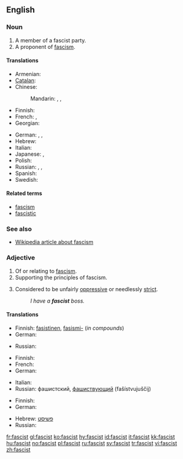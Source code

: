 ==English==

===Noun===
{{en-noun}}

# A member of a fascist party.
# A proponent of [[fascism]].

====Translations====
{{trans-top|proponent of fascism}}
* Armenian: {{t-|hy|ֆաշիստ|tr=fašist|sc=Armn|xs=Armenian}}
* [[Catalan]]: {{t|ca|feixista}}
* Chinese:
*: Mandarin: {{t-|cmn|法西斯|tr=fǎxīsī|sc=Hani|xs=Mandarin}},  {{t|cmn|納粹|sc=Hani|xs=Mandarin}},  {{t|cmn|納纳|tr=nàcuì|sc=Hani|xs=Mandarin}}
* Finnish: {{t-|fi|fasisti}}
* French: {{t+|fr|fasciste|m}},  {{t+|fr|Nazi|m}}
* Georgian: {{t|ka|ფაშისტი|tr=p'ašisti|xs=Georgian}}
{{trans-mid}}
* German: {{t-|de|Faschist|m}}, {{t-|de|Faschistin|f}},  {{t+|de|Nazi|m}}
* Hebrew: {{t-|he|פשיסט|m|tr=fashist|sc=Hebr}}
* Italian: {{t+|it|fascista}}
* Japanese: {{t|ja|ファシスト|tr=fashisuto|sc=Jpan}},  {{t|ja|ナチス|tr=nachisu|sc=Jpan}}
* Polish: {{t|pl|faszysta|m}}
* Russian: {{t|ru|фашист|m|tr=fašist|sc=Cyrl}}, {{t|ru|фашистка|f|tr=fašistka|sc=Cyrl}},  {{t|ru|нацист|m|tr=nacíst|sc=Cyrl}}
* Spanish: {{t-|es|fascista|m|f}}
* Swedish: {{t-|sv|fascist|c}}
{{trans-bottom}}

====Related terms====
* [[fascism]]
* [[fascistic]]

===See also===
* [[w:fascism|Wikipedia article about fascism]]

===Adjective===
{{en-adj}}

# Of or relating to [[fascism]].
# Supporting the principles of fascism.
# {{informal}} Considered to be unfairly [[oppressive]] or needlessly [[strict]].
#: ''I have a '''fascist''' boss.''

====Translations====

{{trans-top|of or relating to fascism}}
* Finnish: [[fasistinen]], [[fasismi-]] (''in compounds'')
* German: {{t+|de|faschistisch}}
{{trans-mid}}
* Russian: {{t+|ru|фашистский|tr=fašístskij|sc=Cyrl}}
{{trans-bottom}}

{{trans-top|supporting the principles of fascism}}
* Finnish: {{t-|fi|fasistinen}}
* French: {{t+|fr|fasciste}}
* German: {{t+|de|faschistisch}}
{{trans-mid}}
* Italian: {{t+|it|fascista}}
* Russian: фашистский, [[фашиствующий]] (fašístvujuščij)
{{trans-bottom}}

{{trans-top|informal: unfairly oppressive or needlessly strict}}
* Finnish: {{t-|fi|fasistinen}}
* German: {{t+|de|faschistisch}}
{{trans-mid}}
* Hebrew: [[פשיסט]]
* Russian: {{t-|ru|фашистообразный|tr=fašistoobráznyj|sc=Cyrl}}
{{trans-bottom}}

[[fr:fascist]]
[[gl:fascist]]
[[ko:fascist]]
[[hy:fascist]]
[[id:fascist]]
[[it:fascist]]
[[kk:fascist]]
[[hu:fascist]]
[[no:fascist]]
[[pl:fascist]]
[[ru:fascist]]
[[sv:fascist]]
[[tr:fascist]]
[[vi:fascist]]
[[zh:fascist]]